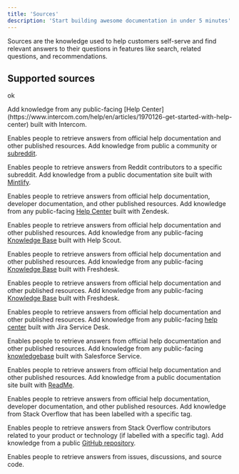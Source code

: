 ```yaml
---
title: 'Sources'
description: 'Start building awesome documentation in under 5 minutes'
---
```


Sources are the knowledge used to help customers self-serve and find relevant answers to their questions in features like search, related questions, and 
recommendations.

## Supported sources
ok

<AccordionGroup>
<Accordion title="Intercom">
Add knowledge from any public-facing [Help Center](https://www.intercom.com/help/en/articles/1970126-get-started-with-help-center) built with Intercom.

Enables people to retrieve answers from official help documentation and other published resources.
</Accordion>
<Accordion title="Reddit">
Add knowledge from public a community or [subreddit](https://support.reddithelp.com/hc/en-us/articles/204533569-What-are-communities-or-subreddits).

Enables people to retrieve answers from Reddit contributors to a specific subreddit.
</Accordion>
<Accordion title="Mintlify">
Add knowledge from a public documentation site built with [Mintlify](https://mintlify.com/).

Enables people to retrieve answers from official help documentation, developer documentation, and other published resources.
</Accordion>
<Accordion title="Zendesk">
Add knowledge from any public-facing [Help Center](https://www.zendesk.com/service/help-center/) built with Zendesk.

Enables people to retrieve answers from official help documentation and other published resources.
</Accordion>
<Accordion title="Help Scout">
Add knowledge from any public-facing [Knowledge Base](https://www.helpscout.com/knowledge-base/) built with Help Scout.

Enables people to retrieve answers from official help documentation and other published resources.
</Accordion>
<Accordion title="Freskdesk">
Add knowledge from any public-facing [Knowledge Base](https://www.freshworks.com/freshdesk/) built with Freshdesk.

Enables people to retrieve answers from official help documentation and other published resources.
</Accordion>
<Accordion title="Freskdesk">
Add knowledge from any public-facing [Knowledge Base](https://www.freshworks.com/freshdesk/) built with Freshdesk.

Enables people to retrieve answers from official help documentation and other published resources.
</Accordion>
<Accordion title="Jira Service Desk">
Add knowledge from any public-facing [help center](https://support.atlassian.com/jira-service-management-cloud/docs/what-is-a-help-center/) built with Jira Service Desk.

Enables people to retrieve answers from official help documentation and other published resources.
</Accordion>
<Accordion title="Salesforce">
Add knowledge from any public-facing [knowledgebase](https://www.salesforce.com/service/) built with Salesforce Service.

Enables people to retrieve answers from official help documentation and other published resources.
</Accordion>
<Accordion title="ReadMe">
Add knowledge from a public documentation site built with [ReadMe](https://readme.com/documentation).

Enables people to retrieve answers from official help documentation, developer documentation, and other published resources.
</Accordion>
<Accordion title="Stack Overflow">
Add knowledge from Stack Overflow that has been labelled with a specific tag.

Enables people to retrieve answers from Stack Overflow contributors related to your product or technology (if labelled with a specific tag).
</Accordion>
<Accordion title="GitHub">
Add knowledge from a public [GitHub repository](https://docs.github.com/en/repositories/creating-and-managing-repositories/about-repositories).

Enables people to retrieve answers from issues, discussions, and source code.
</Accordion>
</AccordionGroup>